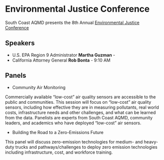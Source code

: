 # Environmental Justice Conference {#sec-AQMD}

::: {.callout-note appearance="simple"}
South Coast AQMD presents the 8th Annual [Environmental Justice Conference](http://www.aqmd.gov/nav/about/initiatives/environmental-justice/ejcp/environmental-justice-conference)
:::

## Speakers

* U.S. EPA Region 9 Administrator **Martha Guzman** - 
* California Attorney General **Rob Bonta** - 9:10 AM

## Panels

* Community Air Monitoring

Commercially available “low-cost” air quality sensors are accessible to the public and communities. This session will focus on “low-cost” air quality sensors, including how effective they are in measuring pollutants, real world costs, infrastructure needs and other challenges, and what can be learned from the data. Panelists are experts from South Coast AQMD, community leaders, and academics who have deployed “low-cost” air sensors.

* Building the Road to a Zero-Emissions Future

This panel will discuss zero-emission technologies for medium- and heavy-duty trucks and pathways/challenges to deploy zero emission technologies including infrastructure, cost, and workforce training.

